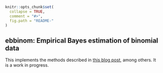 <!-- README.md is generated from README.Rmd. Please edit that file -->

```r
knitr::opts_chunk$set(
  collapse = TRUE,
  comment = "#>",
  fig.path = "README-"
)
```

ebbinom: Empirical Bayes estimation of binomial data
----------

This implements the methods described in [this blog post](http://varianceexplained.org/r/empirical_bayes_baseball/), among others. It is a work in progress.
